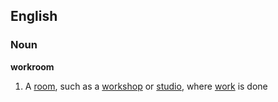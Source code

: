 ==English==
===Noun===
'''workroom'''
#A [[room]], such as a [[workshop]] or [[studio]], where [[work]] is done